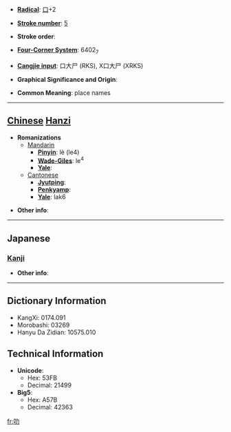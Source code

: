 * '''[[Wiktionary:Chinese radical index| Radical]]''': [[Wiktionary:Chinese radical index 口|口]]+2

* '''[[Wiktionary:Chinese total strokes index|Stroke number]]''': [[Wiktionary:Chinese total strokes index 5|5]]

* '''Stroke order''': 

* '''[[Wiktionary:Chinese four corner index|Four-Corner System]]''': 6402<sub>7</sub>

* '''[[Wiktionary:Chinese Cangjie index|Cangjie input]]''': 口大尸 (RKS), X口大尸 (XRKS)

* '''Graphical Significance and Origin''': 

* '''Common Meaning''': place names

----

== [[Chinese]] [[Hanzi]] ==

* '''Romanizations'''
** [[Mandarin]]
*** '''[[Pinyin]]''': lè (le4)
*** '''[[Wade-Giles]]''': le<sup>4</sup>
*** '''[[Yale]]''': 
**[[Cantonese]]
***'''[[Jyutping]]''':
***'''[[Penkyamp]]''': 
***'''[[Yale]]''': lak6

* '''Other info''': 

----

==Japanese==
===[[Kanji]]===
{{kanji|on readings=[[ろく]] (roku), [[りょく]] (ryoku)|kun readings=}}

* '''Other info''':  

----

== Dictionary Information ==

* KangXi: 0174.091
* Morobashi: 03269
* Hanyu Da Zidian: 10575.010

== Technical Information ==

* '''Unicode''':
** Hex: 53FB
** Decimal: 21499
* '''Big5''':
** Hex: A57B
** Decimal: 42363

[[fr:叻]]